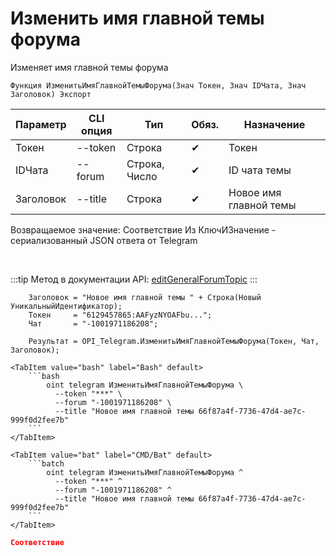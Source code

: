 ﻿---
sidebar_position: 9
description: Изменить имя главной темы форума и другие функции для работы с Telegram в Открытом пакете интеграций - бесплатной open-source библиотеке интеграций для 1С:Предприятие 8, OneScript и CLI
keywords: [1C, 1С, 1С:Предприятие, 1С:Предприятие 8.3, API, Интеграция, Сервисы, Обмен, OneScript, CLI, Telegram]
---


# Изменить имя главной темы форума
 Изменяет имя главной темы форума



`Функция ИзменитьИмяГлавнойТемыФорума(Знач Токен, Знач IDЧата, Знач Заголовок) Экспорт`

  | Параметр | CLI опция | Тип | Обяз. | Назначение |
  |-|-|-|-|-|
  | Токен | --token | Строка | &#x2714; | Токен |
  | IDЧата | --forum | Строка, Число | &#x2714; | ID чата темы |
  | Заголовок | --title | Строка | &#x2714; | Новое имя главной темы |

  
  Возвращаемое значение:   Соответствие Из КлючИЗначение - сериализованный JSON ответа от Telegram

<br/>

:::tip
Метод в документации API: [editGeneralForumTopic](https://core.telegram.org/bots/api#editgeneralforumtopic)
:::
<br/>



```bsl title="Пример использования для 1С:Предприятие/OneScript"
    Заголовок = "Новое имя главной темы " + Строка(Новый УникальныйИдентификатор);
    Токен     = "6129457865:AAFyzNYOAFbu...";
    Чат       = "-1001971186208";

    Результат = OPI_Telegram.ИзменитьИмяГлавнойТемыФорума(Токен, Чат, Заголовок);
```
    

 <Tabs>
  
    <TabItem value="bash" label="Bash" default>
        ```bash
            oint telegram ИзменитьИмяГлавнойТемыФорума \
              --token "***" \
              --forum "-1001971186208" \
              --title "Новое имя главной темы 66f87a4f-7736-47d4-ae7c-999f0d2fee7b"
        ```
    </TabItem>
  
    <TabItem value="bat" label="CMD/Bat" default>
        ```batch
            oint telegram ИзменитьИмяГлавнойТемыФорума ^
              --token "***" ^
              --forum "-1001971186208" ^
              --title "Новое имя главной темы 66f87a4f-7736-47d4-ae7c-999f0d2fee7b"
        ```
    </TabItem>
</Tabs>


```json title="Результат"
Соответствие
```
